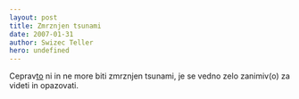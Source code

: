 ```yaml
---
layout: post
title: Zmrznjen tsunami
date: 2007-01-31
author: Swizec Teller
hero: undefined
---
```


Ceprav[to](http://www.harkvideos.com/arctic.htm) ni in ne more biti zmrznjen tsunami, je se vedno zelo zanimiv(o) za videti in opazovati.
